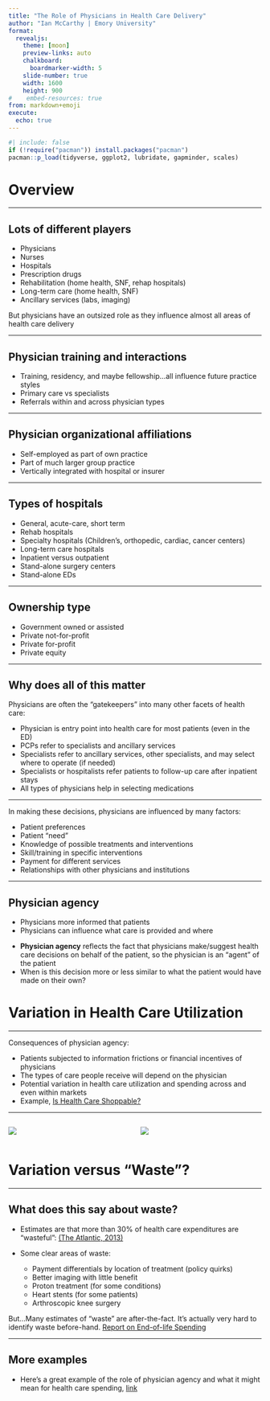 ```yaml
---
title: "The Role of Physicians in Health Care Delivery"
author: "Ian McCarthy | Emory University"
format: 
  revealjs:
    theme: [moon]
    preview-links: auto
    chalkboard:
      boardmarker-width: 5
    slide-number: true
    width: 1600
    height: 900    
#    embed-resources: true
from: markdown+emoji
execute: 
  echo: true
---
```


```r
#| include: false
if (!require("pacman")) install.packages("pacman")
pacman::p_load(tidyverse, ggplot2, lubridate, gapminder, scales)
```

# Overview

---

## Lots of different players

- Physicians
- Nurses
- Hospitals
- Prescription drugs
- Rehabilitation (home health, SNF, rehap hospitals)
- Long-term care (home health, SNF)
- Ancillary services (labs, imaging)

::: {.fragment}
But physicians have an outsized role as they influence almost all areas of health care delivery
:::


---

## Physician training and interactions

- Training, residency, and maybe fellowship...all influence future practice styles
- Primary care vs specialists
- Referrals within and across physician types

---

## Physician organizational affiliations

- Self-employed as part of own practice
- Part of much larger group practice
- Vertically integrated with hospital or insurer

---

## Types of hospitals

- General, acute-care, short term
- Rehab hospitals
- Specialty hospitals (Children's, orthopedic, cardiac, cancer centers)
- Long-term care hospitals
- Inpatient versus outpatient
- Stand-alone surgery centers
- Stand-alone EDs

---

## Ownership type

- Government owned or assisted
- Private not-for-profit
- Private for-profit
- Private equity 

---

## Why does all of this matter

Physicians are often the "gatekeepers" into many other facets of health care:

- Physician is entry point into health care for most patients (even in the ED)
- PCPs refer to specialists and ancillary services
- Specialists refer to ancillary services, other specialists, and may select where to operate (if needed)
- Specialists or hospitalists refer patients to follow-up care after inpatient stays
- All types of physicians help in selecting medications

---

In making these decisions, physicians are influenced by many factors:

- Patient preferences
- Patient "need"
- Knowledge of possible treatments and interventions
- Skill/training in specific interventions
- Payment for different services
- Relationships with other physicians and institutions 

---

## Physician agency

- Physicians more informed that patients
- Physicians can influence what care is provided and where

::: {.fragment}
- **Physician agency** reflects the fact that physicians make/suggest health care decisions on behalf of the patient, so the physician is an "agent" of the patient
- When is this decision more or less similar to what the patient would have made on their own?
:::

# Variation in Health Care Utilization

---

Consequences of physician agency:

- Patients subjected to information frictions or financial incentives of physicians
- The types of care people receive will depend on the physician
- Potential variation in health care utilization and spending across and even within markets
- Example, [Is Health Care Shoppable?](https://nihcm.org/publications/is-health-care-shoppable-1)

---

:::: {.columns}

::: {.column width="50%"}
![](../figures/dartmouth_map.png)
:::

::: {.column width="50%"}
![](../figures/dartmouth_dist.png)
:::

::::
  
# Variation versus "Waste"?

---

## What does this say about waste?

- Estimates are that more than 30% of health care expenditures are "wasteful": [(The Atlantic, 2013)](https://www.theatlantic.com/health/archive/2013/12/youre-getting-too-much-healthcare/281896/)

- Some clear areas of waste:
  - Payment differentials by location of treatment (policy quirks)
  - Better imaging with little benefit
  - Proton treatment (for some conditions)
  - Heart stents (for some patients)
  - Arthroscopic knee surgery
  
::: {.fragment}
But...Many estimates of "waste" are after-the-fact. It's actually very hard to identify waste before-hand. [Report on End-of-life Spending](http://news.mit.edu/2018/value-late-life-health-care-spending-medicare-0628)
:::

---

## More examples

- Here's a great example of the role of physician agency and what it might mean for health care spending, [link](https://nihcm.org/publications/is-health-care-shoppable-1)

